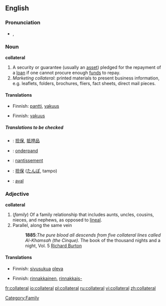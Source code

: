 ==English==

===Pronunciation===
*{{IPA|/kəˈlætəɹəl/}}, {{SAMPA|/k@"l{t@r@l/}}

===Noun===
'''collateral'''

# A security or guarantee (usually an [[asset]]) pledged for the repayment of a [[loan]] if one cannot procure enough [[fund]]s to repay.
# ''Marketing collateral'': printed materials to present business information, e.g. leaflets, folders, brochures, fliers, fact sheets, direct mail pieces.

====Translations====
{{trans-top|A security or guarantee}}
*Finnish: [[pantti]], [[vakuus]]
{{trans-mid}}
{{trans-bottom}}

{{trans-top|printed materials to present business information}}
*Finnish: [[vakuus]]
{{trans-mid}}
{{trans-bottom}}

=====Translations to be checked=====
{{checktrans}}
{{top}}
*{{ttbc|Chinese}}: [[担保]], [[抵押品]]
*{{ttbc|Dutch}}: [[onderpand]] {{n}}
*{{ttbc|French}}: [[nantissement]] {{m}}
{{mid}}
*{{ttbc|Japanese}}: [[担保]] ([[たんぽ]], tampo)
*{{ttbc|Spanish}}: [[aval]]
{{bottom}}

===Adjective===
'''collateral'''

# (''family'') Of a family relationship that includes aunts, uncles, cousins, nieces, and nephews, as opposed to [[lineal]].
# Parallel, along the same vein
#:'''1885''':''The pure blood all descends from five collateral lines called Al-Khamsah (the Cinque).'' The book of the thousand nights and a night, Vol. 5 [[w:Richard Francis Burton|Richard Burton]]

====Translations====
{{trans-top|Of a family relationship that includes aunts, uncles, cousins, nieces, and nephews}}
*Finnish: [[sivusuku]]a [[oleva]]
{{trans-mid}}
{{trans-bottom}}

{{trans-top|Parallel, along the same vein}}
*Finnish: [[rinnakkainen]], [[rinnakkais-]]
{{trans-mid}}
{{trans-bottom}}

[[Category:Family]]

[[fr:collateral]]
[[io:collateral]]
[[pl:collateral]]
[[ru:collateral]]
[[vi:collateral]]
[[zh:collateral]]
